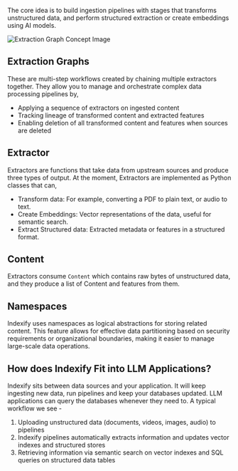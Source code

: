 The core idea is to build ingestion pipelines with stages that transforms unstructured data, and perform structured extraction or create embeddings using AI models.

![Extraction Graph Concept Image](images/extraction_graph_key_concept.png)
 
## Extraction Graphs
These are multi-step workflows created by chaining multiple extractors together. They allow you to manage and orchestrate complex data processing pipelines by,

  - Applying a sequence of extractors on ingested content
  - Tracking lineage of transformed content and extracted features
  - Enabling deletion of all transformed content and features when sources are deleted

## Extractor

Extractors are functions that take data from upstream sources and produce three types of output. At the moment, Extractors are implemented as Python classes that can,

  - Transform data: For example, converting a PDF to plain text, or audio to text.
  - Create Embeddings: Vector representations of the data, useful for semantic search.
  - Extract Structured data: Extracted metadata or features in a structured format.

## Content
Extractors consume `Content` which contains raw bytes of unstructured data, and they produce a list of Content and features from them.

## Namespaces

Indexify uses namespaces as logical abstractions for storing related content. This feature allows for effective data partitioning based on security requirements or organizational boundaries, making it easier to manage large-scale data operations.

## How does Indexify Fit into LLM Applications?

Indexify sits between data sources and your application. It will keep ingesting new data, run pipelines and keep your databases updated. LLM applications can query the databases whenever they need to. A typical workflow we see - 

  1. Uploading unstructured data (documents, videos, images, audio) to pipelines
  2. Indexify pipelines automatically extracts information and updates vector indexes and structured stores
  3. Retrieving information via semantic search on vector indexes and SQL queries on structured data tables